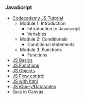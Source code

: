 ### JavaScript

- [Codecademy JS Tutorial](https://www.codecademy.com/learn/introduction-to-javascript)
  - Module 1: Introduction
    - Introduction to Javascript
    - Variables
  - Module 2: Conditionals
    - Conditional statements
  - Module 3: Functions
    - Functions
- [JS Basics](js-class-01.qmd)
- [JS Functions](js-class-02.qmd)
- [JS Objects](js-class-03.qmd)
- [JS Flow control](js-class-04.qmd)
- [JS with html](js-class-05.qmd)
- [JS jQuery/Datatables](js-class-06.qmd)
- Quiz in Canvas
